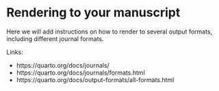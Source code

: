 # Rendering to your manuscript {.unnumbered}

Here we will add instructions on how to render to several output formats, 
including different journal formats.

Links:

- https://quarto.org/docs/journals/
- https://quarto.org/docs/journals/formats.html
- https://quarto.org/docs/output-formats/all-formats.html